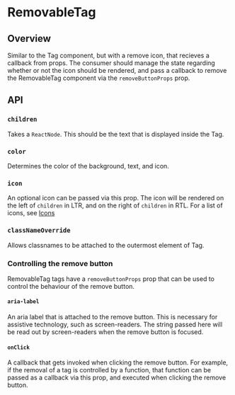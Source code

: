 
<Meta of={RemovableTagStories} />

# RemovableTag

<ResourceLinks
  sourceCode="https://github.com/cultureamp/kaizen-design-system/tree/main/packages/components/src/__future__/Tag/RemovableTag.tsx"
/>

<KaioNotification />

<Installation
  installCommand="yarn add @kaizen/components"
  importStatement="import { RemovableTag } from `@kaizen/components/future`"
/>

## Overview

Similar to the Tag component, but with a remove icon, that recieves a callback from props.
The consumer should manage the state regarding whether or not the icon should be rendered,
and pass a callback to remove the RemovableTag component via the `removeButtonProps` prop.

## API

<Canvas of={RemovableTagStories.Playground} />
<Controls of={RemovableTagStories.Playground} />

### `children`

Takes a `ReactNode`. This should be the text that is displayed inside the Tag.

<Canvas of={RemovableTagStories.Children} />

### `color`

Determines the color of the background, text, and icon.

<Canvas of={RemovableTagStories.Color} />

### `icon`

An optional icon can be passed via this prop. The icon will be rendered on the left of `children`
in LTR, and on the right of `children` in RTL. For a list of icons, see [Icons](?path=/story/components-icons--sticker-sheet-default)

### `classNameOverride`

Allows classnames to be attached to the outermost element of Tag.

<Canvas of={RemovableTagStories.ClassNameOverride} />

### Controlling the remove button

RemovableTag tags have a `removeButtonProps` prop that can be used to control the behaviour of the remove button.

#### `aria-label`

An aria label that is attached to the remove button. This is necessary for assistive technology, such as screen-readers.
The string passed here will be read out by screen-readers when the remove button is focused.

#### `onClick`

A callback that gets invoked when clicking the remove button.
For example, if the removal of a tag is controlled by a function, that function can
be passed as a callback via this prop, and executed when clicking the remove button.

